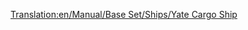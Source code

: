 [[Translation:en/Manual/Base Set/Ships/Yate Cargo Ship]]
{{es/Barcos|Nombre=Barco de Mercancías Yate
|Imagen=[[File:en/CargoShip.png|Barco de Mercancías Yate]]
|Precio=48.744 € (24.372 £)
|Velocidad=24 km/h (15 mph)
|Coste-anual=4.920 € (2.460 £)
|Diseño=1928
|Duración=30
|Capacidad=160 unidades*
|Descripción=El barco de mercancías Yate es el barco de carga más lento e inferior de los dos que existen.
|Nota-al-pie=''*'' (160 unidades de correo, carbón, ganado, mercancías, grano, madera, mineral de hierro, acero u objetos de valor)
|Vida-real=Ficción.
}}